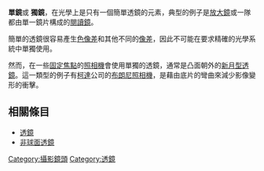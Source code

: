 '''單鏡'''或 '''獨鏡'''，在光學上是只有一個簡單透鏡的元素，典型的例子是[[放大鏡|放大鏡]]或一隊都由單一鏡片構成的[[放大鏡|閱讀鏡]]。

簡單的透鏡很容易產生[[色像差|色像差]]和其他不同的[[像差|像差]]，因此不可能在要求精確的光學系統中單獨使用。

然而，在一些[[自由焦點|固定焦點]]的[[照相機|照相機]]會使用單獨的透鏡，通常是凸面朝外的[[透鏡#透鏡結構|新月型透鏡]]。這一類型的例子有[[柯達|柯達]]公司的[[布朗尼照相機|布朗尼照相機]]，是藉由底片的彎曲來減少影像變形的衝擊。

== 相關條目 ==
*[[透鏡|透鏡]]
*[[非球面透鏡|非球面透鏡]]

[[Category:攝影鏡頭|Category:攝影鏡頭]]
[[Category:透鏡|Category:透鏡]]

{{optics-stub}}